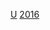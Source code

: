 {{National squad
|name=2016年美洲盃足球賽美國參賽名單
|team link=美國國家足球隊
|bg=white
|fg=#002868
|bordercolor=#BF0A30
|country=美國
| comp link   = 百年美洲盃
| comp        = -{zh-hans:百年美洲杯;zh-hk:百年美洲國家盃;zh-tw:百年美洲盃;}-
|p1= [[布拉德·古贊|-{zh-hans:古赞;zh-hk:古辛;zh-tw:古贊;}-]]
|p2= [[德安德烈·叶德林|-{zh-hans:叶德林;zh-hk:耶連;zh-tw:耶特林}-]]
|p3= [[斯特文·比爾鮑姆|-{zh-hans:比尔鲍姆;zh-hk:比巴姆;zh-tw:比爾鮑姆}-]]
|p4= [[米高·巴特利|-{zh-hans:布拉德利;zh-hk:巴特利;zh-tw:布萊德利;}-]] [[File:Captain sports.svg|10px|link=隊長 (足球)|alt=队长]]
|p5= [[馬特·貝斯勒|-{zh-hans:贝斯勒;zh-hk:比斯拿;zh-tw:貝斯勒}-]]
|p6= [[約翰·布魯克斯|布魯克斯]]
|p7= {{le|博比·伍德|Bobby Wood (soccer)|-{zh-hans:伍德;zh-hk:活特;zh-tw:伍德}-}}
|p8= [[奇連·丹普西|-{zh-cn:邓普西; zh-tw:登普西; zh-hk:丹普西;}-]]
|p9= {{le|基亞斯·扎德斯|Gyasi Zardes|-{zh-hans:扎德斯;zh-hk:薩迪斯;zh-tw:扎德斯}-}}
|p10= {{le|达林顿·纳格贝|Darlington Nagbe|-{zh-hans:纳格贝;zh-hk:拿比;zh-tw:納格貝}-}}
|p11= [[亞歷山德羅·貝多亞|-{zh-hans:贝多亚;zh-hk:比杜亞;zh-tw:貝多亞}-]]
|p12= [[添·侯活|-{zh-hans:霍华德;zh-hk:侯活;zh-tw:霍華德;}-]]
|p13= {{le|傑梅因·瓊斯|Jermaine Jones|-{zh-hans:琼斯;zh-hk:鍾斯;zh-tw:瓊斯}-}}
|p14= {{le|邁克爾·奧羅茲科|Michael Orozco|-{zh-hans:奥罗兹科;zh-hk:奧洛斯高;zh-tw:奧羅茲科}-}}
|p15= [[凱爾·貝克曼|-{zh-hans:贝克曼; zh-hk:碧卡文;zh-tw:貝克曼}-]]
|p16= [[佩里·基特琛|-{zh-hans:基特琛;zh-hk:傑真;zh-tw:基特琛}-]]
|p17= [[克里斯蒂安·普利西奇|-{zh-cn:普利西奇; zh-tw:普利西奇; zh-hk:普利錫;}-]]
|p18= [[克里斯·萬多洛斯基|-{zh-cn:万多洛斯基; zh-hk:雲度路斯基;zh-tw:萬多洛斯基}-]]
|p19= [[格拉漢姆·祖西|-{zh-hans:祖西; zh-hk:素斯;zh-tw:祖西}-]]
|p20= [[謝夫·甘馬倫|-{zh-hk:甘馬倫;zh-cn:卡梅隆;zh-tw:卡梅隆}-]]
|p21= {{le|埃德加·卡斯提略|Edgar Castillo|-{zh-hk:卡斯迪路;zh-cn:卡斯蒂略;zh-tw:卡斯提略}-}}
|p22= [[伊森·霍瓦斯|-{zh-cn:霍瓦斯; zh-hk:賀華夫;zh-tw:霍瓦斯}-]]
|p23= [[法比安·莊臣|-{zh-hk:莊臣;zh-cn:约翰逊;zh-tw:強生}-]]
|coach=[[尤尔根·克林斯曼|-{zh-hans:克林斯曼;zh-hk:奇連士文;zh-tw:克林斯曼;}-]]
}}<noinclude>
[[Category:百年美洲盃足球賽參賽名單模板|U]]
[[Category:美國國家足球隊模板|2016]]
</noinclude>